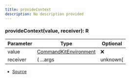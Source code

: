 ```yaml
---
title: provideContext
description: No description provided
---
```



### provideContext(value, receiver): R

| Parameter | Type | Optional |
| ----------- | ----------- | ----------- |
| value | [CommandKitEnvironment](/docs/api-reference/classes/CommandKitEnvironment) | ❌ |
| receiver | (   ...args | unknown\[ | ] ) => R | ❌ |


- [Source](https://github.com/underctrl-io/commandkit/blob/83ef44f10b86e30835e8636786e5222cac412af9/packages/commandkit/src/context/async-context.ts#L30)